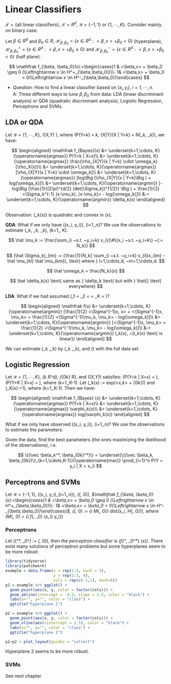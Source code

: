 

# Linear Classifiers
$\mathcal F = \{\text{all linear classifiers}\}$, $\mathcal X = R^d$, $\mathcal Y = \{-1,1\}$ or $\{1,\cdots,K\}$. Consider mainly on binary case.

Let $\beta \in R^d$ and $\beta_0 \in R$, $\mathcal H_{\beta, \beta_0} = \{x\in R^d: <\beta, x> + \beta_0 = 0\}$ (hyperplane), $\mathcal H^+_{\beta, \beta_0} = \{x\in R^d: <\beta, x> + \beta_0 \geq 0\}$ and $\mathcal H^-_{\beta, \beta_0} = \{x\in R^d: <\beta, x> + \beta_0 < 0\}$ (half plane).

$$
\mathfrak f_{\beta, \beta_0}(x):=\begin{cases}1 & <\beta,x> + \beta_0 \geq 0 (\Leftrightarrow x \in H^+_{\beta,\beta_0})\\- 1& <\beta,x> + \beta_0 < 0(\Leftrightarrow x \in H^-_{\beta,\beta_0})\end{cases}
$$


- Question: How to find a linear classifier based on $(x_i, y_i)$, $i=1,\cdots,n$.  
A: Three different ways to tune $\beta, \beta_0$ from data: LDA (linear discriminant analysis) or QDA (quadratic discriminant analysis), Logistic Regression, Perceptrons and SVMs.

## LDA or QDA

Let $\mathcal Y = \{1, \cdots, K\}$, \((X,Y) \sim \rho\), where \(P(Y=k) = \omega_k, \rho_{X|Y}(X | Y=k) = N(\mu_k, \Sigma_k)\), we have:

$$
\begin{aligned}
\mathfrak f_{Bayes}(x) &= \underset{k=1,\cdots, K}{\operatorname{argmax}} P(Y=k | X=x)\\
&= \underset{k=1,\cdots, K}{\operatorname{argmax}} \frac{\rho_{X|Y}(x | Y=k) \cdot \omega_k}{\rho_X(x)}\\
&= \underset{k=1,\cdots, K}{\operatorname{argmax}} [\rho_{X|Y}(x | Y=k) \cdot \omega_k]\\
&= \underset{k=1,\cdots, K}{\operatorname{argmax}} [log\Big (\rho_{X|Y}(x | Y=k)\Big ) + log(\omega_k)]\\
&= \underset{k=1,\cdots, K}{\operatorname{argmin}} [-log\Big (\frac{1}{(2\pi)^{d/2} (det(\Sigma_k))^{1/2}} \Big ) + \frac{1}{2} <\Sigma_k^{-1} (x-\mu_k), (x-\mu_k)> -  log(\omega_k)]\\
&:= \underset{k=1,\cdots, K}{\operatorname{argmin}} \delta_k(x)
\end{aligned}
$$

Observation: \(\delta_k(x)\) is quadratic and convex in \(x\).

**QDA**: What if we only have \((x_i, y_i)\), \(i=1,\cdots,n\)? We use the observations to estimate \(\mu_k, \omega_k, \Sigma_k\), \(k=1,\cdots, K\).

:::{.example}
$$
\hat \mu_k := \frac{\sum_{i ~s.t. ~y_i=k} x_i}{\#\{x_i ~s.t. ~y_i=k\} ~(:= N_k)}
$$

$$
(\hat \Sigma_k)_{lm} := (\frac{1}{N_k} \sum_{i ~s.t. ~y_i=k} x_{il}x_{im} - \hat \mu_{kl} \hat \mu_{km}), \text{ where } l=1,\cdots,d, ~m=1,\cdots,d.
$$

$$
\hat \omega_k = \frac{N_k}{n}
$$

$$
\hat \delta_k(x) \text{ same as } \delta_k \text{ but with } \hat{} \text{ everywhere}
$$
:::


**LDA**: What if we had assumed \(\Sigma_1 = \Sigma_2 = \cdots = \Sigma_K = \Sigma\)?

$$
\begin{aligned}
\mathfrak f(x) &= \underset{k=1,\cdots, K}{\operatorname{argmin}} [\frac{1}{2} <\Sigma^{-1}x, x> + <\Sigma^{-1}x, \mu_k> + \frac{1}{2} <\Sigma^{-1}\mu_k, \mu_k> - log(\omega_k)]\\
&= \underset{k=1,\cdots, K}{\operatorname{argmin}} [<\Sigma^{-1}x, \mu_k> + \frac{1}{2} <\Sigma^{-1}\mu_k, \mu_k> - log(\omega_k)]\\
&:= \underset{k=1,\cdots, K}{\operatorname{argmin}} l_k(x), ~(l_k(x) \text{ is linear})
\end{aligned}
$$

We can estimate \(\mu_k ,\omega_k\) by \(\hat \mu_k ,\hat \omega_k\), and \(\Sigma\) with the full data set.

## Logistic Regression
Let $\mathcal Y = \{1, \cdots, K\}$, \(\vec \beta_k \in R^d\), \(\beta_{0k} \in R\), and \((X,Y)\) satisfies: \(P(Y=k | X=x) = \frac{exp(<x,\vec \beta_k> + \beta_{0k})}{1 + \sum_{l=1}^{K-1} exp(<x,\vec \beta_l> + \beta_{0l})}\), \(P(Y=K | X=x) = \frac{1}{1 + \sum_{l=1}^{K-1} exp(<x,\vec \beta_l> + \beta_{0l})}\), where \(k=1,\cdots,K-1\). Let \(\varphi_k(x) := exp(<x,\vec \beta_k> + \beta_{0k})\) and \(\varphi_K(x):=1\), where \(k=1,\cdots,K-1\). Then we have:

$$
\begin{aligned}
\mathfrak f_{Bayes} (x) &= \underset{k=1,\cdots, K}{\operatorname{argmax}} P(Y=k | X=x)\\
&= \underset{k=1,\cdots, K}{\operatorname{argmax}} \varphi_k(x)\\
&= \underset{k=1,\cdots, K}{\operatorname{argmax}} log(\varphi_k(x))
\end{aligned}
$$

What if we only have observed \((x_i, y_i)\), \(i=1,\cdots,n\)? We use the observations to estimate the parameters.

:::{.example #mle name="MLE"}
Given the data, find the best parameters (the ones maximizing the likelihood of the observations), i.e.

$$
\{(\vec \beta_k^*, \beta_{0k}^*)\} = \underset{\{(\vec \beta_k, \beta_{0k})\}_{k=1,\cdots,K-1}}{\operatorname{max}} \prod_{i=1}^n P(Y = y_i | X = x_i)
$$
:::

## Perceptrons and SVMs
Let $\mathcal Y = \{-1, 1\}$, 
\((x_i, y_i)_{i=1,\cdots,n}\), 
\((\vec \beta, \beta_0)\), 
$\mathfrak f_{\beta, \beta_0}(x):=\begin{cases}1 & <\beta,x> + \beta_0 \geq 0 (\Leftrightarrow x \in H^+_{\beta,\beta_0})\\- 1& <\beta,x> + \beta_0 < 0(\Leftrightarrow x \in H^-_{\beta,\beta_0})\end{cases}$, 
\(\sigma(\vec \beta, \beta_0) := \sum_{i \in \mathcal M_{\vec \beta, \beta_0}} dist(x_i, \mathcal H_{\vec \beta, \beta_0})\), 
where \(\mathcal M_{\vec \beta, \beta_0} = \{i \text{ s.t. } \mathfrak f_{\vec \beta, \beta_0} (x_i) \neq y_i\}\)

### Perceptrons
Let \((\vec \beta^*, \beta_0^*) := \underset{(\vec \beta, \beta_{0})}{\operatorname{min}} \sigma(\vec \beta, \beta_0)\), then the perceptron classifier is \(\mathfrak f_{\vec \beta^*, \beta_0^*} (x)\). There exist many solutions of perceptron problems but some hyperplanes seem to be more robust:

:::{.example #perceptron}
```r
library(tidyverse)
library(patchwork)
example = data.frame(x = rep(1:4, each = 3),
                     y = rep(1:3, 4), 
                     cols = rep(c(-1,1), each=6))
p1 = example %>% ggplot() +
  geom_point(aes(x, y, color = factor(cols))) +
  geom_abline(intercept = -4.3, slope = 2.5, color = "black") + 
  labs(x="", y="", color = "class") +
  ggtitle("hyperplane 1")

p2 = example %>% ggplot() +
  geom_point(aes(x, y, color = factor(cols))) +
  geom_vline(aes(xintercept = 2.5), color = "black") + 
  labs(x="", y="", color = "class") +
  ggtitle("hyperplane 2")

p1+p2 + plot_layout(guides = "collect")
```

Hyperplane 2 seems to be more robust.
:::

### SVMs
See next chapter.
